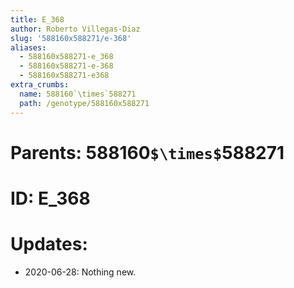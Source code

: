 ```yaml
---
title: E_368
author: Roberto Villegas-Diaz
slug: '588160x588271/e-368'
aliases:
  - 588160x588271-e_368
  - 588160x588271-e-368
  - 588160x588271-e368
extra_crumbs:
  name: 588160`\times`588271
  path: /genotype/588160x588271
---
```


# **Parents**: 588160`$\times$`588271
# **ID**: E_368
# **Updates**: 
 - 2020-06-28: Nothing new.
